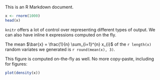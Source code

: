 This is an R Markdown document.

```r
x <- rnorm(1000)
head(x)
```

`knitr` offers a lot of control over representing different
types of output. We can also have inline `R` expressions
computed on the fly.

The mean $\bar{x} = \frac{1}{n} \sum_{i=1}^{n} x_{i}$ of the
`r length(x)` random variates we generated is
`r round(mean(x), 3)`.

This figure is computed on-the-fly as well. No more
copy-paste, including for figures:

```r
plot(density(x))
```
